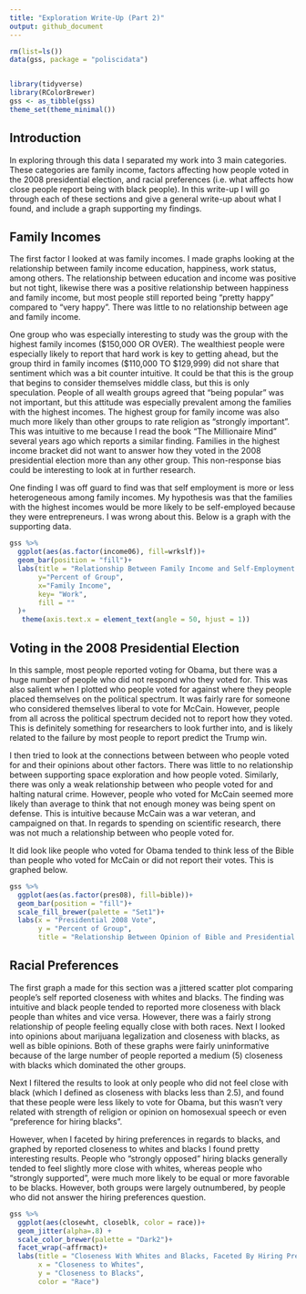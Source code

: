 ```yaml
---
title: "Exploration Write-Up (Part 2)"
output: github_document
---
```


```r
rm(list=ls())
data(gss, package = "poliscidata")


library(tidyverse)
library(RColorBrewer)
gss <- as_tibble(gss)
theme_set(theme_minimal())

```


## Introduction

In exploring through this data I separated my work into 3 main categories. These categories are family income, factors affecting how people voted in the 2008 presidential election, and racial preferences (i.e. what affects how close people report being with black people). In this write-up I will go through each of these sections and give a general write-up about what I found, and include a graph supporting my findings.



## Family Incomes

The first factor I looked at was family incomes. I made graphs looking at the relationship between family income education, happiness, work status, among others. The relationship between education and income was positive but not tight, likewise there was a positive relationship between happiness and family income, but most people still reported being "pretty happy" compared to "very happy". There was little to no relationship between age and family income. 

One group who was especially interesting to study was the group with the highest family incomes (\$150,000 OR OVER). The wealthiest people were especially likely to report that hard work is key to getting ahead, but the group third in family incomes (\$110,000 TO $129,999) did not share that sentiment which was a bit counter intuitive. It could be that this is the group that begins to consider themselves middle class, but this is only speculation.  People of all wealth groups agreed that "being popular" was not important, but this attitude was especially prevalent among the families with the highest incomes. The highest group for family income was also much more likely than other groups to rate religion as "strongly important". This was intuitive to me because I read the book "The Millionaire Mind" several years ago which reports a similar finding. Families in the highest income bracket did not want to answer how they voted in the 2008 presidential election more than any other group. This non-response bias could be interesting to look at in further research.

One finding I was off guard to find was that self employment is more or less heterogeneous among family incomes. My hypothesis was that the families with the highest incomes would be more likely to be self-employed because they were entrepreneurs. I was wrong about this. Below is a graph with the supporting data.


```r
gss %>% 
  ggplot(aes(as.factor(income06), fill=wrkslf))+
  geom_bar(position = "fill")+
  labs(title = "Relationship Between Family Income and Self-Employment Status",
       y="Percent of Group",
       x="Family Income",
       key= "Work",
       fill = ""
  )+
   theme(axis.text.x = element_text(angle = 50, hjust = 1))
```


## Voting in the 2008 Presidential Election

In this sample, most people reported voting for Obama, but there was a huge number of people who did not respond who they voted for. This was also salient when I plotted who people voted for against where they people placed themselves on the political spectrum. It was fairly rare for someone who considered themselves liberal to vote for McCain. However, people from all across the political spectrum decided not to report how they voted. This is definitely something for researchers to look further into, and is likely related to the failure by most people to report predict the Trump win. 

I then tried to look at the connections between between who people voted for and their opinions about other factors. There was little to no relationship between supporting space exploration and how people voted. Similarly, there was only a weak relationship between who people voted for and halting natural crime. However, people who voted for McCain seemed more likely than average to think that not enough money was being spent on defense. This is intuitive because McCain was a war veteran, and campaigned on that. In regards to spending on scientific research, there was not much a relationship between who people voted for. 

It did look like people who voted for Obama tended to think less of the Bible than people who voted for McCain or did not report their votes. This is graphed below.


```r
gss %>% 
  ggplot(aes(as.factor(pres08), fill=bible))+
  geom_bar(position = "fill")+
  scale_fill_brewer(palette = "Set1")+
  labs(x = "Presidential 2008 Vote",
       y = "Percent of Group",
       title = "Relationship Between Opinion of Bible and Presidential Vote (2008)")

```





## Racial Preferences

The first graph a made for this section was a jittered scatter plot comparing people’s self reported closeness with whites and blacks. The finding was intuitive and black people tended to reported more closeness with black people than whites and vice versa. However, there was a fairly strong relationship of people feeling equally close with both races. Next I looked into opinions about marijuana legalization and closeness with blacks, as well as bible opinions. Both of these graphs were fairly uninformative because of the large number of people reported a medium (5) closeness with blacks which dominated the other groups.

Next I filtered the results to look at only people who did not feel close with black (which I defined as closeness with blacks less than 2.5), and found that these people were less likely to vote for Obama, but this wasn’t very related with strength of religion or opinion on homosexual speech or even “preference for hiring blacks”. 

However, when I faceted by hiring preferences in regards to blacks, and graphed by reported closeness to whites and blacks I found pretty interesting results. People who “strongly opposed” hiring blacks generally tended to feel slightly more close with whites, whereas people who “strongly supported”, were much more likely to be equal or more favorable to be blacks. 
However, both groups were largely outnumbered, by people who did not answer the hiring preferences question. 



```r
gss %>% 
  ggplot(aes(closewht, closeblk, color = race))+
  geom_jitter(alpha=.8) +
  scale_color_brewer(palette = "Dark2")+
  facet_wrap(~affrmact)+
  labs(title = "Closeness With Whites and Blacks, Faceted By Hiring Preferences for Blacks",
       x = "Closeness to Whites",
       y = "Closeness to Blacks",
       color = "Race")
```


